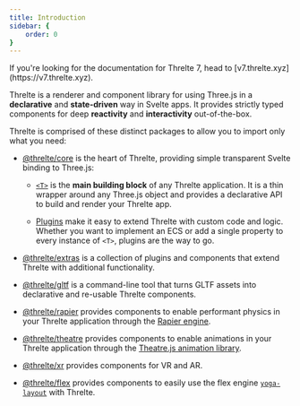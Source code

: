 ```yaml
---
title: Introduction
sidebar: {
	order: 0
}
---
```


<Tip type="tip">
  If you're looking for the documentation for Threlte 7, head to
  [v7.threlte.xyz](https://v7.threlte.xyz).
</Tip>

Threlte is a renderer and component library for using Three.js in a **declarative** and **state-driven** way in Svelte apps. It provides strictly typed components for deep **reactivity** and **interactivity** out-of-the-box.

Threlte is comprised of these distinct packages to allow you to import only what you need:

- [@threlte/core](/reference/core/getting-started) is the heart of Threlte, providing simple transparent Svelte binding to Three.js:

  - [`<T>`](/reference/core/t) is the **main building block** of any Threlte application. It is a thin wrapper around any Three.js
    object and provides a declarative API to build and render your Threlte app.

  - [Plugins](/learn/advanced/plugins) make it easy to extend Threlte with custom code and logic. Whether you want to implement an ECS or add a single property to every instance of `<T>`, plugins are the way to go.

- [@threlte/extras](/reference/extras/getting-started) is a collection of plugins and components that extend Threlte with additional functionality.

- [@threlte/gltf](/reference/gltf/getting-started) is a command-line tool that turns GLTF assets into declarative and re-usable Threlte components.

- [@threlte/rapier](/reference/rapier/getting-started) provides components to enable performant physics in your Threlte application through the [Rapier engine](https://rapier.rs/).

- [@threlte/theatre](/reference/theatre/getting-started) provides components to enable animations in your Threlte application through the [Theatre.js animation library](https://www.theatrejs.com/).

- [@threlte/xr](/reference/xr/getting-started) provides components for VR and AR.

- [@threlte/flex](/reference/flex/getting-started) provides components to easily use the flex engine [`yoga-layout`](https://yogalayout.com/) with Threlte.
